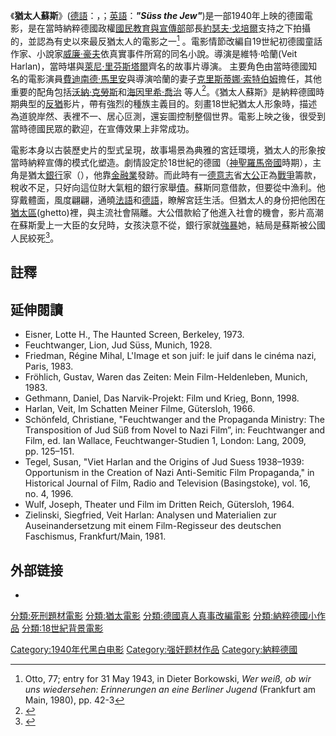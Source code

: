 {{Infobox film
| name           = 猶太人蘇斯
| image          = 
| image size     = 
| border         =
| alt            = 
| caption        = 
| director       = [[維特·哈蘭|維特·哈蘭]]
| producer       = 
| writer         = 
| screenplay     =
| story          =
| based on       = [[威廉·豪夫|威廉·豪夫]]的同名小說。
| narrator       =
| starring       = 
| music          = 
| cinematography = 
| sound          = 
| choreography = 
| editing        = 
| studio         =  
| distributor    =
| released       = {{Film date|df=yes|1940}}
| runtime        = 98分鐘
| country        = [[納粹德國|納粹德國]]
| language       = [[德語|德語]]
| budget         = 2,000,000[[國家馬克|德國馬克]]
| gross          = 6,500,000德國馬克
}}
《'''猶太人蘇斯'''》([[德語|德語]]：{{lang|de|'''''"Jud Süß"'''''}}，{{IPA-de|juːd sys|pron}}；[[英語|英語]]：'''''"Süss the Jew"''''')是一部1940年上映的德國電影，是在當時納粹德國政權[[國民教育與宣傳部|國民教育與宣傳部]]部長[[約瑟夫·戈培爾|約瑟夫·戈培爾]]支持之下拍攝的，並認為有史以來最反猶太人的電影之一<ref>Otto, 77; entry for 31 May 1943, in Dieter Borkowski, ''Wer weiß, ob wir uns wiedersehen: Erinnerungen an eine Berliner Jugend'' (Frankfurt am Main, 1980), pp. 42-3</ref> 。電影情節改編自19世紀初德國童話作家、小說家[[威廉·豪夫|威廉·豪夫]]依真實事件所寫的同名小說。導演是維特·哈蘭(Veit Harlan)，當時堪與[[萊尼·里芬斯塔爾|萊尼·里芬斯塔爾]]齊名的故事片導演。 主要角色由當時德國知名的電影演員[[費迪南德·馬里安|費迪南德·馬里安]]與導演哈蘭的妻子[[克里斯蒂娜·索特伯姆|克里斯蒂娜·索特伯姆]]擔任，其他重要的配角包括[[沃納·克勞斯|沃納·克勞斯]]和[[海因里希·喬治|海因里希·喬治]] 等人<ref name="ConciseCinegraph2009">{{cite book|first1=Hans-Michael|last1=Bock|first2=Tim|last2=Bergfelder|title=The concise Cinegraph: encyclopaedia of German cinema|url=http://books.google.com/books?id=z7gFT_Duq1cC&pg=PA261|accessdate=9 November 2011|date=30 December 2009|publisher=Berghahn Books|isbn=978-1-57181-655-9|page=261|archive-date=2017-01-27|archive-url=https://web.archive.org/web/20170127052752/https://books.google.com/books?id=z7gFT_Duq1cC&pg=PA261|dead-url=no}}</ref>。《猶太人蘇斯》是納粹德國時期典型的[[反猶|反猶]]影片，帶有強烈的種族主義目的。刻畫18世紀猶太人形象時，描述為道貌岸然、表裡不一、居心叵測，還妄圖控制整個世界。電影上映之後，很受到當時德國民眾的歡迎，在宣傳效果上非常成功。

電影本身以古裝歷史片的型式呈現，故事場景為典雅的宮廷環境，猶太人的形象按當時納粹宣傳的模式化塑造。劇情設定於18世紀的德國（[[神聖羅馬帝國|神聖羅馬帝國]]時期），主角是猶太[[銀行|銀行]]家{{link-en|約瑟夫·蘇斯·歐本海默|Joseph Süß Oppenheimer}}（{{lang|en|Joseph Süß Oppenheimer}}），他靠[[金融業|金融業]]發跡。而此時有一[[德意志|德意志]]省[[大公|大公]]正為[[戰爭|戰爭]]籌款，稅收不足，只好向這位財大氣粗的銀行家舉[[債|債]]。蘇斯同意借款，但要從中漁利。他穿戴體面，風度翩翩，通曉[[法語|法語]]和[[德語|德語]]，瞭解宮廷生活。但猶太人的身份把他困在[[猶太區|猶太區]](ghetto)裡，與主流社會隔離。大公借款給了他進入社會的機會，影片高潮在蘇斯愛上一大臣的女兒時，女孩決意不從，銀行家就[[強姦|強暴]]她，結局是蘇斯被公國人民絞死<ref>{{Cite web |url=http://book.sina.com.cn/history/2013-01-14/1441401540.shtml |title=对谈：第三帝国电影业（上篇）_文化读书频道_新浪网 |access-date=2014-08-28 |archive-date=2016-03-04 |archive-url=https://web.archive.org/web/20160304114922/http://book.sina.com.cn/history/2013-01-14/1441401540.shtml |dead-url=no }}</ref>。

==註釋==
{{Reflist}}

==延伸閱讀==
*Eisner, Lotte H., The Haunted Screen, Berkeley, 1973.
*Feuchtwanger, Lion, Jud Süss, Munich, 1928.
*Friedman, Régine Mihal, L'Image et son juif: le juif dans le cinéma nazi, Paris, 1983.
*Fröhlich, Gustav, Waren das Zeiten: Mein Film-Heldenleben, Munich, 1983.
*Gethmann, Daniel, Das Narvik-Projekt: Film und Krieg, Bonn, 1998.
*Harlan, Veit, Im Schatten Meiner Filme, Gütersloh, 1966.
*Schönfeld, Christiane, "Feuchtwanger and the Propaganda Ministry: The Transposition of Jud Süß from Novel to Nazi Film”, in: Feuchtwanger and Film, ed. Ian Wallace, Feuchtwanger-Studien 1, London: Lang, 2009, pp. 125–151.
*Tegel, Susan, "Viet Harlan and the Origins of Jud Suess 1938–1939: Opportunism in the Creation of Nazi Anti-Semitic Film Propaganda," in Historical Journal of Film, Radio and Television (Basingstoke), vol. 16, no. 4, 1996.
*Wulf, Joseph, Theater und Film im Dritten Reich, Gütersloh, 1964.
*Zielinski, Siegfried, Veit Harlan: Analysen und Materialien zur Auseinandersetzung mit einem Film-Regisseur des deutschen Faschismus, Frankfurt/Main, 1981.

==外部链接==
* {{IMDb title|id=0032653|title=Jud Süß}}

[[Category:1940年代黑白电影|Category:1940年代黑白电影]]
[[分類:死刑題材電影|分類:死刑題材電影]]
[[分類:猶太電影|分類:猶太電影]]
[[分類:德國真人真事改編電影|分類:德國真人真事改編電影]]
[[分類:納粹德國小作品|分類:納粹德國小作品]]
[[分類:18世紀背景電影|分類:18世紀背景電影]]
[[Category:强奸题材作品|Category:强奸题材作品]]
[[Category:納粹德國|Category:納粹德國]]